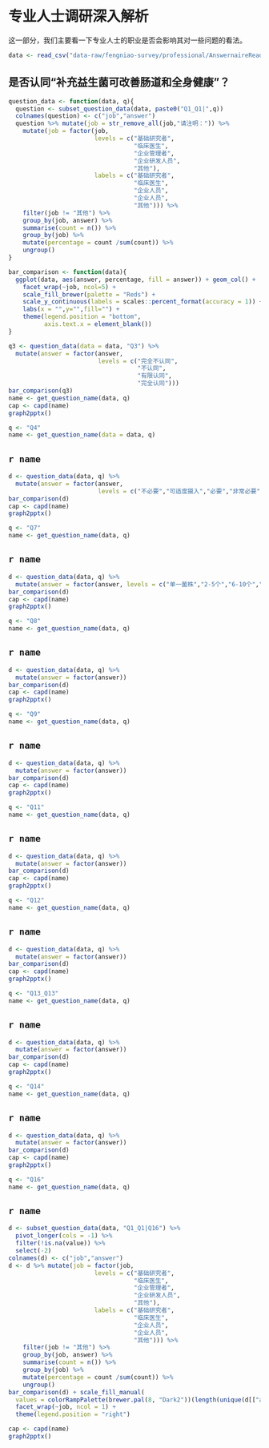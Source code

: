 # 专业人士调研深入解析 {#professional-survey-mining2}


这一部分，我们主要看一下专业人士的职业是否会影响其对一些问题的看法。

```r
data <- read_csv("data-raw/fengniao-survey/professional/AnswernaireReadable.csv")

```

## 是否认同“补充益生菌可改善肠道和全身健康”？

```r
question_data <- function(data, q){
  question <- subset_question_data(data, paste0("Q1_Q1|",q))
  colnames(question) <- c("job","answer")
  question %>% mutate(job = str_remove_all(job,"请注明：")) %>%
    mutate(job = factor(job,
                        levels = c("基础研究者",
                                   "临床医生",
                                   "企业管理者",
                                   "企业研发人员",
                                   "其他"),
                        labels = c("基础研究者",
                                   "临床医生",
                                   "企业人员",
                                   "企业人员",
                                   "其他"))) %>%
    filter(job != "其他") %>%
    group_by(job, answer) %>%
    summarise(count = n()) %>%
    group_by(job) %>%
    mutate(percentage = count /sum(count)) %>%
    ungroup()
}

bar_comparison <- function(data){
  ggplot(data, aes(answer, percentage, fill = answer)) + geom_col() +
    facet_wrap(~job, ncol=5) +
    scale_fill_brewer(palette = "Reds") +
    scale_y_continuous(labels = scales::percent_format(accuracy = 1)) +
    labs(x = "",y="",fill="") +
    theme(legend.position = "bottom",
          axis.text.x = element_blank())
}
```


```r
q3 <- question_data(data = data, "Q3") %>%
  mutate(answer = factor(answer,
                         levels = c("完全不认同",
                                    "不认同",
                                    "有限认同",
                                    "完全认同")))
bar_comparison(q3)
name <- get_question_name(data, q)
cap <- capd(name)
graph2pptx()
```


```r
q <- "Q4"
name <- get_question_name(data = data, q)
```

## `r name`

```r
d <- question_data(data, q) %>%
  mutate(answer = factor(answer, 
                         levels = c("不必要","可适度摄入","必要","非常必要")))
bar_comparison(d)
cap <- capd(name)
graph2pptx()
```

```r
q <- "Q7"
name <- get_question_name(data, q)
```

## `r name`

```r
d <- question_data(data, q) %>%
  mutate(answer = factor(answer, levels = c("单一菌株","2-5个","6-10个","≥10个")))
bar_comparison(d)
cap <- capd(name)
graph2pptx()
```


```r
q <- "Q8"
name <- get_question_name(data, q)
```

## `r name`

```r
d <- question_data(data, q) %>%
  mutate(answer = factor(answer))
bar_comparison(d)
cap <- capd(name)
graph2pptx()
```


```r
q <- "Q9"
name <- get_question_name(data, q)
```

## `r name`

```r
d <- question_data(data, q) %>%
  mutate(answer = factor(answer))
bar_comparison(d)
cap <- capd(name)
graph2pptx()
```



```r
q <- "Q11"
name <- get_question_name(data, q)
```

## `r name`

```r
d <- question_data(data, q) %>%
  mutate(answer = factor(answer))
bar_comparison(d)
cap <- capd(name)
graph2pptx()
```



```r
q <- "Q12"
name <- get_question_name(data, q)
```

## `r name`

```r
d <- question_data(data, q) %>%
  mutate(answer = factor(answer))
bar_comparison(d)
cap <- capd(name)
graph2pptx()
```


```r
q <- "Q13_Q13"
name <- get_question_name(data, q)
```

## `r name`

```r
d <- question_data(data, q) %>%
  mutate(answer = factor(answer))
bar_comparison(d)
cap <- capd(name)
graph2pptx()
```


```r
q <- "Q14"
name <- get_question_name(data, q)
```

## `r name`

```r
d <- question_data(data, q) %>%
  mutate(answer = factor(answer))
bar_comparison(d)
cap <- capd(name)
graph2pptx()
```


```r
q <- "Q16"
name <- get_question_name(data, q)
```

## `r name`

```r
d <- subset_question_data(data, "Q1_Q1|Q16") %>%
  pivot_longer(cols = -1) %>%
  filter(!is.na(value)) %>%
  select(-2)
colnames(d) <- c("job","answer")
d <- d %>% mutate(job = factor(job,
                        levels = c("基础研究者",
                                   "临床医生",
                                   "企业管理者",
                                   "企业研发人员",
                                   "其他"),
                        labels = c("基础研究者",
                                   "临床医生",
                                   "企业人员",
                                   "企业人员",
                                   "其他"))) %>%
    filter(job != "其他") %>%
    group_by(job, answer) %>%
    summarise(count = n()) %>%
    group_by(job) %>%
    mutate(percentage = count /sum(count)) %>%
    ungroup()
bar_comparison(d) + scale_fill_manual(
  values = colorRampPalette(brewer.pal(8, "Dark2"))(length(unique(d[["answer"]])))) +
  facet_wrap(~job, ncol = 1) +
  theme(legend.position = "right")

cap <- capd(name)
graph2pptx()
```


